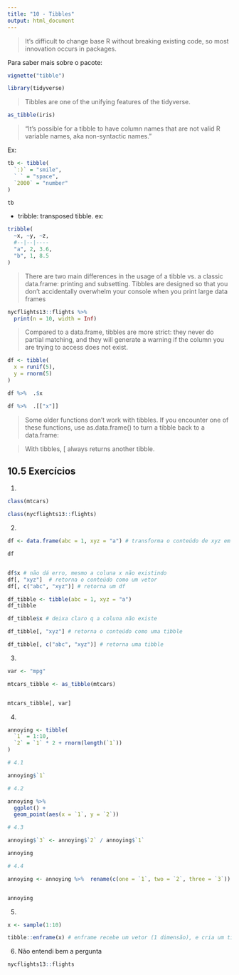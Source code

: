 ```yaml
---
title: "10 - Tibbles"
output: html_document
---
```


> It’s difficult to change base R without breaking existing code, so most innovation occurs in packages.

Para saber mais sobre o pacote:

```r
vignette("tibble")
```

```r
library(tidyverse)
```

>  Tibbles are one of the unifying features of the tidyverse. 

```r
as_tibble(iris)
```

> "It’s possible for a tibble to have column names that are not valid R variable names, aka non-syntactic names."

Ex:

```r
tb <- tibble(
  `:)` = "smile", 
  ` ` = "space",
  `2000` = "number"
)

tb
```

- tribble: transposed tibble.
ex:

```r
tribble(
  ~x, ~y, ~z,
  #--|--|----
  "a", 2, 3.6,
  "b", 1, 8.5
)

```

> There are two main differences in the usage of a tibble vs. a classic data.frame: printing and subsetting.
Tibbles are designed so that you don’t accidentally overwhelm your console when you print large data frames

```r
nycflights13::flights %>% 
  print(n = 10, width = Inf)
```



> Compared to a data.frame, tibbles are more strict: they never do partial matching, and they will generate a warning if the column you are trying to access does not exist.


```r
df <- tibble(
  x = runif(5),
  y = rnorm(5)
)

df %>%  .$x

df %>%  .[["x"]]
```


> Some older functions don’t work with tibbles. If you encounter one of these functions, use as.data.frame() to turn a tibble back to a data.frame:

> With tibbles, [ always returns another tibble.

## 10.5 Exercícios

1. 

```r
class(mtcars)
```


```r
class(nycflights13::flights)
```



2. 

```r
df <- data.frame(abc = 1, xyz = "a") # transforma o conteúdo de xyz em factor

df


df$x # não dá erro, mesmo a coluna x não existindo
df[, "xyz"]  # retorna o conteúdo como um vetor
df[, c("abc", "xyz")] # retorna um df
```
```r
df_tibble <- tibble(abc = 1, xyz = "a")
df_tibble

df_tibble$x # deixa claro q a coluna não existe

df_tibble[, "xyz"] # retorna o conteúdo como uma tibble

df_tibble[, c("abc", "xyz")] # retorna uma tibble
```

3.

```r
var <- "mpg"

mtcars_tibble <- as_tibble(mtcars)


mtcars_tibble[, var]
```

4. 
```r
annoying <- tibble(
  `1` = 1:10,
  `2` = `1` * 2 + rnorm(length(`1`))
)
```


```r
# 4.1

annoying$`1`
```

```r
# 4.2

annoying %>% 
  ggplot() +
  geom_point(aes(x = `1`, y = `2`))
```


```r
# 4.3

annoying$`3` <- annoying$`2` / annoying$`1`

annoying
```


```r
# 4.4

annoying <- annoying %>%  rename(c(one = `1`, two = `2`, three = `3`)) 


annoying
```


5. 

```r

x <- sample(1:10)

tibble::enframe(x) # enframe recebe um vetor (1 dimensão), e cria um tibble, sendo criado uma coluna chamada name com a ordem de cada conteúdo do vetor, e uma coluna chamada value, contendo os conteúdos do vetor. 
```


6. Não entendi bem a pergunta

```r
nycflights13::flights
```

